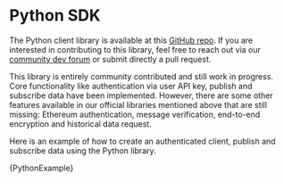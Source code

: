 

# Python SDK

The Python client library is available at this <a href="https://github.com/streamr-dev/streamr-client-python" target="_blank">GitHub repo</a>. If you are interested in contributing to this library, feel free to reach out via our <a target="_blank" href={routes.community.devForum()}>community dev forum</a> or submit directly a pull request.

<Warning>

This library is entirely community contributed and still work in progress. Core functionality like authentication via user API key, publish and subscribe data have been implemented. However, there are some other features available in our official libraries mentioned above that are still missing: Ethereum authentication, message verification, end-to-end encryption and historical data request.

</Warning>

Here is an example of how to create an authenticated client, publish and subscribe data using the Python library.

<CodeSnippet language='python'>
{PythonExample}
</CodeSnippet>
